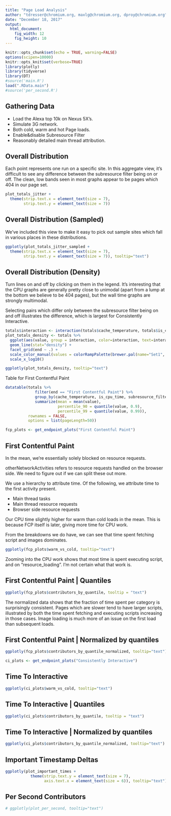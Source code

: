 ```yaml
---
title: "Page Load Analysis"
author: "tdresser@chromium.org, maxlg@chromium.org, dproy@chromium.org"
date: "December 18, 2017"
output: 
  html_document:
    fig_width: 12
    fig_height: 10
---
```


```r
knitr::opts_chunk$set(echo = TRUE, warning=FALSE)
options(scipen=10000)
knitr::opts_knit$set(verbose=TRUE)
library(plotly)
library(tidyverse)
library(DT)
#source('main.R')
load(".RData.main")
#source('per_second.R')
```

## Gathering Data
* Load the Alexa top 10k on Nexus 5X's.
* Simulate 3G network.
* Both cold, warm and hot Page loads.
* Enable&disable Subresource Filter
* Reasonably detailed main thread attribution.

## Overall Distribution

Each point represents one run on a specific site. In this aggregate view, it's difficult to see any difference between the subresource filter being on or off. The clean, low bands seen in most graphs appear to be pages which 404 in our page set.

```r

plot_totals_jitter +
  theme(strip.text.x = element_text(size = 7),
        strip.text.y = element_text(size = 7))
```

## Overall Distribution (Sampled)
We've included this view to make it easy to pick out sample sites which fall in various places in these distributions.

```r
ggplotly(plot_totals_jitter_sampled +
  theme(strip.text.x = element_text(size = 7),
        strip.text.y = element_text(size = 7)), tooltip="text")
```

## Overall Distribution (Density)

Turn lines on and off by clicking on them in the legend. It's interesting that the CPU graphs are generally pretty close to unimodal (apart from a lump at the bottom we believe to be 404 pages), but the wall time graphs are strongly multimodal.

Selecting pairs which differ only between the subresource filter being on and off illustrates the difference, which is largest for Consistently Interactive.

```r
totals$interaction <- interaction(totals$cache_temperature, totals$is_cpu_time, totals$subresource_filter)
plot_totals_density <- totals %>%
  ggplot(aes(value, group = interaction, color=interaction, text=interaction)) +
  geom_line(stat="density") +
  facet_grid(end ~ .) +
  scale_color_manual(values = colorRampPalette(brewer.pal(name="Set1", n = 8))(14)) +
  scale_x_log10()

ggplotly(plot_totals_density, tooltip="text")
```

Table for First Contentful Paint

```r
datatable(totals %>% 
             filter(end == "First Contentful Paint") %>% 
             group_by(cache_temperature, is_cpu_time, subresource_filter) %>% 
             summarize(mean = mean(value), 
                       percentile_90 = quantile(value, 0.9),
                       percentile_99 = quantile(value, 0.99)),
          rownames = FALSE,
          options = list(pageLength=50))
```

```r
fcp_plots <- get_endpoint_plots("First Contentful Paint")
```

## First Contentful Paint

In the mean, we're essentially solely blocked on resource requests.

otherNetworkActivities refers to resource requests handled on the browser side. We need to figure out if we can split these out more.

We use a hierarchy to attribute time. Of the following, we attribute time to the first activity present.

* Main thread tasks
* Main thread resource requests
* Browser side resource requests

Our CPU time slightly higher for warm than cold loads in the mean. This is because FCP itself is later, giving more time for CPU work.

From the breakdowns we do have, we can see that time spent fetching script and images dominates.

```r
ggplotly(fcp_plots$warm_vs_cold, tooltip="text")
```

Zooming into the CPU work shows that most time is spent executing script, and on "resource_loading". I'm not certain what that work is.

## First Contentful Paint | Quantiles
```r
ggplotly(fcp_plots$contributors_by_quantile, tooltip = "text")
```

The normalized data shows that the fraction of time spent per category is surprisingly consistent. Pages which are slower tend to have larger scripts, illustrated by both the time spent fetching and executing scripts increasing in those cases. Image loading is much more of an issue on the first load than subsequent loads.

## First Contentful Paint | Normalized by quantiles
```r
ggplotly(fcp_plots$contributors_by_quantile_normalized, tooltip="text")
```

```r
ci_plots <- get_endpoint_plots("Consistently Interactive")
```

## Time To Interactive

```r
ggplotly(ci_plots$warm_vs_cold, tooltip="text")
```

## Time To Interactive | Quantiles
```r
ggplotly(ci_plots$contributors_by_quantile, tooltip = "text")
```

## Time To Interactive | Normalized by quantiles
```r
ggplotly(ci_plots$contributors_by_quantile_normalized, tooltip="text")
```

## Important Timestamp Deltas
```r
ggplotly(plot_important_times + 
           theme(strip.text.y = element_text(size = 7),
                 axis.text.x = element_text(size = 6)), tooltip="text") 
```

## Per Second Contributors
```r
# ggplotly(plot_per_second, tooltip="text")
```

